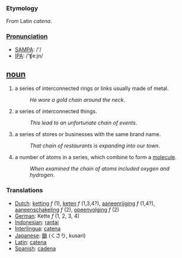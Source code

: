 === Etymology ===
From Latin ''catena''.

===[[Pronunciation]]===
*[[w:SAMPA|SAMPA]]: /'/
*[[w:IPA|IPA]]: /'ʧe:jn/

== [[noun]] ==
#a series of interconnected rings or links usually made of metal. 
#:''He wore a gold chain around the neck''.
#a series of interconnected things.
#:''This lead to an unfortunate chain of events''.
#a series of stores or businesses with the same brand name.
#:''That chain of restaurants is expanding into our town''.
#a number of atoms in a series, which combine to form a [[molecule]].
#:''When examined the chain of atoms included oxygen and hydrogen''.

=== Translations ===
*[[Dutch]]: [[ketting]] ''f'' (1), [[keten]] ''f'' (1,3,4?), [[aaneenrijging]] ''f'' (1,4?), [[aaneenschakeling]] ''f'' (2), [[opeenvolging]] ''f'' (2)
*[[German]]: Kette ''f'' (1, 2, 3, 4)
*[[Indonesian]]: [[rantai]]
*[[Interlingua]]: [[catena]]
*[[Japanese]]: [[鎖]] (くさり, kusari)
*[[Latin]]: [[catena]]
*[[Spanish]]: [[cadena]]